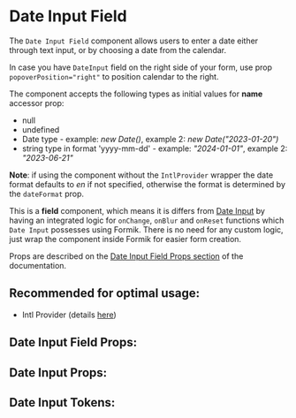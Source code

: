 

# Date Input Field

The `Date Input Field` component allows users to enter a date either through text input, or by choosing a date from the calendar.

In case you have `DateInput` field on the right side of your form, use prop `popoverPosition="right"` to position calendar to the right.

The component accepts the following types as initial values for **name** accessor prop:

- null
- undefined
- Date type - example: _new Date()_, example 2: _new Date("2023-01-20")_
- string type in format 'yyyy-mm-dd' - example: _"2024-01-01"_, example 2: _"2023-06-21"_

**Note**: if using the component without the `IntlProvider` wrapper the date format defaults to _en_ if not specified,
otherwise the format is determined by the `dateFormat` prop.

This is a **field** component, which means it is differs from [Date Input](/docs/component-library-date-dateinput--with-state#dateinput) by having an integrated logic for `onChange`, `onBlur` and `onReset`
functions which `Date Input` possesses using Formik. There is no need for any custom logic, just wrap the component inside Formik for easier form creation.

Props are described on the [Date Input Field Props section](/docs/component-library-formik-elements-dateinputfield--disabled#date-input-field-props)
of the documentation.

## **Recommended for optimal usage**:

- Intl Provider (details [here](/docs/component-library-intl-intl--basic))

<Stories includePrimary={true} />

## Date Input Field Props:

<ArgsTable of={DateInputField} />

## Date Input Props:

<ArgsTable of={DateInput} />

## Date Input Tokens:

<ThemeTokens component="DateInput" />
